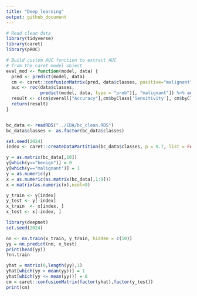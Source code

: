 ```yaml
---
title: "Deep learning"
output: github_document
---
```


```r
# Read clean data
library(tidyverse)
library(caret)
library(pROC)

# Build custom AUC function to extract AUC
# from the caret model object
eval_mod <- function(model, data) {
  pred <- predict(model, data)
  cm <- caret::confusionMatrix(pred, data$classes, positive="malignant")
  auc <- roc(data$classes,
             predict(model, data, type = "prob")[, "malignant"]) %>% auc()
  result <- c(cm$overall["Accuracy"],cm$byClass['Sensitivity'], cm$byClass['Specificity'], cm$byClass['F1'],AUC=auc)
  return(result)
}


bc_data <- readRDS("../EDA/bc_clean.RDS")
bc_data$classes <- as.factor(bc_data$classes)

set.seed(2024)
index <- caret::createDataPartition(bc_data$classes, p = 0.7, list = FALSE)

```

```r
y = as.matrix(bc_data[,10])
y[which(y=="benign")] = 0
y[which(y=="malignant")] = 1
y = as.numeric(y)
x = as.numeric(as.matrix(bc_data[,1:9]))
x = matrix(as.numeric(x),ncol=9)

y_train <- y[index]
y_test <- y[-index]
x_train  <- x[index, ]
x_test <- x[-index, ]
```

```r
library(deepnet)
set.seed(2024)

nn <- nn.train(x_train, y_train, hidden = c(10))
yy = nn.predict(nn, x_test)
print(head(yy))
?nn.train
```

```r
yhat = matrix(0,length(yy),1)
yhat[which(yy > mean(yy))] = 1
yhat[which(yy <= mean(yy))] = 0
cm = caret::confusionMatrix(factor(yhat),factor(y_test))
print(cm)
```
